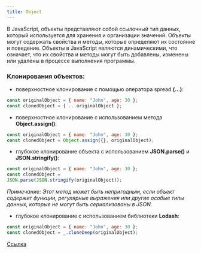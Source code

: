 ```yaml
---
title: Object
---
```


В JavaScript, объекты представляют собой ссылочный тип данных, который используется для хранения и организации значений. Объекты могут содержать свойства и методы, которые определяют их состояние и поведение. Объекты в JavaScript являются динамическими, что означает, что их свойства и методы могут быть добавлены, изменены или удалены в процессе выполнения программы.

### Клонирования объектов:

- поверхностное клонирование с помощью оператора spread **(...)**:

```JavaScript
const originalObject = { name: "John", age: 30 };
const clonedObject = { ...originalObject };
```

- поверхностное клонирование с использованием метода **Object.assign()**:

```JavaScript
const originalObject = { name: "John", age: 30 };
const clonedObject = Object.assign({}, originalObject);
```

- глубокое клонирование объекта с использованием **JSON.parse()** и **JSON.stringify()**:

```JavaScript
const originalObject = { name: "John", age: 30 };
const clonedObject =
JSON.parse(JSON.stringify(originalObject));
```

_Примечание: Этот метод может быть непригодным, если объект содержит функции, регулярные выражения или другие особые типы данных, которые не могут быть сериализованы в JSON._

- глубокое клонирование с использованием библиотеки **Lodash**:

```JavaScript
const originalObject = { name: "John", age: 30 };
const clonedObject = _.cloneDeep(originalObject);
```

[Ссылка](https://learn.javascript.ru/object-basics)

